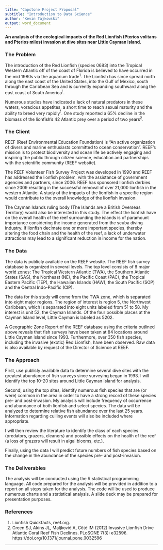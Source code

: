 ```yaml
---
title: "Capstone Project Proposal"
subtitle: "Introduction to Data Science"
author: "Kevin Tajkowski"
output: word_document
---
```


**An analysis of the ecological impacts of the Red Lionfish (Pterios volitans and Pterios miles) invasion at dive sites near Little Cayman Island.**  


### The Problem
The introduction of the Red Lionfish (species 0683) into the Tropical Western Atlantic off of the coast of Florida is believed to have occurred in the mid 1980s via the aquarium trade^1^.  The Lionfish has since spread north along the east coast of the United States, into the Gulf of Mexico, south through the Caribbean Sea and is currently expanding southward along the east coast of South America^1^.

Numerous studies have indicated a lack of natural predators in these waters, voracious appetites, a short time to reach sexual maturity and the ability to breed very rapidly^1^.  One study reported a 65% decline in the biomass of the lionfish's 42 Atlantic prey over a period of two years^2^.


### The Client
REEF (Reef Environmental Education Foundation) is "An active organization of divers and marine enthusiasts committed to ocean conservation".  REEF's mission is to protect biodiversity and ocean life be actively engaging and inspiring the public through citizen science, education and partnerships with the scientific community (REEF website).

The REEF Volunteer Fish Survey Project was developed in 1990 and REEF has addressed the lionfish problem, with the assistance of government agencies and partners, since 2006.  REEF has sponsored lionfish derbies since 2009 resulting in the successful removal of over 21,000 lionfish in the western Atlantic.  A study of the impacts of the lionfish in a specific region would contribute to the overall knowledge of the lionfish invasion.

The Cayman Islands ruling body (The Islands are a British Overseas Territory) would also be interested in this study.  The effect the lionfish have on the overall health of the reef surrounding the islands is of paramount importance considering the income generated from the scuba diving industry.  If lionfish decimate one or more important species, thereby altering the food chain and the health of the reef, a lack of underwater attractions may lead to a significant reduction in income for the nation.


### The Data
The data is publicly available on the REEF website.  The REEF fish survey database is organized in several levels.  The top level consists of 8 major world zones: The Tropical Western Atlantic (TWA), the Southern Atlantic States (SAS), the Northeast (NE), the Pacific Coast (PAC), the Tropical Eastern Pacific (TEP), the Hawaiian Islands (HAW), the South Pacific (SOP) and the Central Indo-Pacific (CIP).

The data for this study will come from the TWA zone, which is separated into eight major regions.  The region of interest is region 5, the Northwest Caribbean, which is separated into eight units labeled from 51 to 58.  My interest is unit 52, the Cayman Islands.  Of the four possible places at the Cayman Island level, Little Cayman is labeled as 5202.

A Geographic Zone Report of the REEF database using the criteria outlined above reveals that fish surveys have been taken at 84 locations around Little Cayman Island since 1993.  Furthermore, over 350 fish species, including the invasive (exotic) Red Lionfish, have been observed.  Raw data is also available by request of the Director of Science at REEF.


### The Approach
First, use publicly available data to determine several dive sites with the greatest abundance of fish surveys since surveying began in 1993.  I will identify the top 10-20 sites around Little Cayman Island for analysis.

Second, using the top sites, identify numerous fish species that are (or were) common in the area in order to have a strong record of these species pre- and post-invasion.  My analysis will include frequency of occurrence and abundance of both lionfish and select species.  The data will be analyzed to determine relative fish abundance over the last 25 years.  Information regarding culling events will also be included where appropriate.

I will then review the literature to identify the class of each species (predators, grazers, cleaners) and possible effects on the health of the reef (a loss of grazers will result in algal blooms, etc.).  

Finally, using the data I will predict future numbers of fish species based on the change in the abundance of the species pre- and post-invasion.


### The Deliverables
The analysis will be conducted using the R statistical programming language.  All code prepared for the analysis will be provided in addition to a report on all steps taken for the analysis.  The code will be used to produce numerous charts and a statistical analysis.  A slide deck may be prepared for presentation purposes.


### References
(1) Lionfish Quickfacts, reef.org.  
(2) Green SJ, Akins JL, Maljković A, Côté IM (2012) Invasive Lionfish Drive Atlantic Coral Reef Fish Declines. PLoSONE 7(3): e32596. https://doi.org/10.1371/journal.pone.0032596  

***



